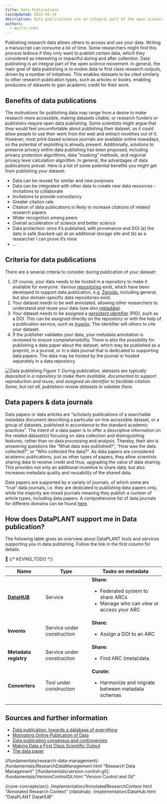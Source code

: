 ```yaml
---
title: Data Publications
lastUpdated: 2022-05-19
description: Data publications are an integral part of the open science movement. Learn about the benefits, criteria, and how DataPLANT supports you in data publishing.
authors:
  - martin-kuhl
---
```


Publishing research data allows others to access and use your data. Writing a manuscript can consume a lot of time. Some researchers might find this process tedious if they only want to publish certain data, which they considered as interesting or impactful during and after collection. Data publishing is an integral part of the open science movement. In general, the main goal of data publishing is to evolve data to first class research outputs, driven by a number of initiatives. This enables datasets to be cited similarly to other research publication types, such as articles or books, enabling producers of datasets to gain academic credit for their work.

## Benefits of data publications

The motivations for publishing data may range from a desire to make research more accessible, making datasets citable, or research funders or publishers require open data publishing. Some scientists might argue that they would feel uncomfortable about publishing their dataset, as it could allow people to use their work from the web and extract novelties out of it. However, most print-based science journals are available online nowadays, so the potential of exploiting is already present. Additionally, solutions to preserve privacy within data publishing has been proposed, including privacy protection algorithms, data ”masking” methods, and regional privacy level calculation algorithm. In general, the advantages of data publications prevail. Here is a list of some potential benefits you might get from publishing your dataset:

- Data can be reused for similar and new purposes
- Data can be integrated with other data to create new data resources - Invitations to collaborate
- Invitations to provide consultancy
- Greater citation rate
- Citation of data publications is likely to increase citations of related research papers
- Wider recognition among peers
- Overall acceleration of science and better science
- Data protection: once it’s published, with provenance and DOI (a) the data is safe (backed-up) at an additional storage site and (b) as a researcher I can prove it’s mine
- ...

## Criteria for data publications

There are a several criteria to consider during publication of your dataset:

1. Of course, your data needs to be hosted in a repository to make it available for everyone. Various [repositories][kb-PublicDataRepositories] exist, which have been developed to support data publication, e.g. [Zenodo][ext-zenodo], including general, but also domain-specific data repositories exist.
2. Your dataset needs to be well annotated, allowing other researchers to understand and reuse your data (see also [metadata][kb-Metadata]).
3. Your dataset needs to be assigned a [persistent identifier][kb-PersistentIdentifiers] (PID), such as a DOI. This can be assigned directly on the repository or with the help of a publication service, such as [Invenio][ext-invenio]. The identifier will others to cite your dataset.
4. If the publisher validates your data, your metadata annotation is reviewed to ensure comprehensibility.
There is also the possibility for publishing a data paper about the dataset, which may be published as a preprint, in a journal, or in a data journal that is dedicated to supporting data papers. The data may be hosted by the journal or hosted separately in a data repository.

![Data publishing](@images/fundamentals/data-publication.jpg)
*Figure 1: During publication, datasets are typically deposited in a repository to make them available, documented to support reproduction and reuse, and assigned an identifier to facilitate citation. Some, but not all, publishers review datasets to validate them.*

## Data papers & data journals

Data papers or data articles are “scholarly publications of a searchable metadata document describing a particular on-line accessible dataset, or a group of datasets, published in accordance to the standard academic practices”. The intent of a data paper is to offer a descriptive information on the related dataset(s) focusing on data collection and distinguishing features, rather than on data processing and analysis. Thereby, their aim is answering questions like “What data was published?”, “How was the data collected?”, or “Who collected the data?”. As data papers are considered academic publications, just as other types of papers, they allow scientists sharing data to receive credit and thus, upgrading the value of data sharing. This provides not only an additional incentive to share data, but also increases metadata quality and reusability of the shared data.

Data papers are supported by a variety of journals, of which some are “true” data journals, i.e. they are dedicated to publishing data papers only, while the majority are mixed journals meaning they publish a number of article types, including data papers. A comprehensive list of data journals for different domains can be found [here][ext-DataJournals].

## How does DataPLANT support me in Data publication?

The following table gives an overview about DataPLANT tools and services supporting you in data publishing. Follow the link in the first column for details.

🚧
{/* KEVINS_TODO */}

Name | Type | Tasks on metadata
----------------|-----------|------------------
**[DataHUB](/datahub)** | Service | **Share:** <ul><li>Federated system to share ARCs</li><li>Manage who can view or access your ARC</li></ul>
**Invenio** | Service under construction | **Share:** <ul><li>Assign a DOI to an ARC</li></ul>
**Metadata registry** | Service under construction | **Share:** <ul><li>Find ARC (meta)data</li></ul>
**Converters** | Tool under construction | **Curate:** <ul><li>Harmonize and migrate between metadata schemas</li></ul>

## Sources and further information

- [Data publication: towards a database of everything](https://doi.org/10.1186/1756-0500-2-113)
- [Motivating Online Publication of Data](https://doi.org/10.1525/bio.2009.59.5.9)
- [Data publication consensus and controversies](https://dx.doi.org/10.12688%2Ff1000research.3979.3)
- [Making Data a First Class Scientific Output](https://doi.org/10.2218/ijdc.v7i1.218)
- [The data paper](https://dx.doi.org/10.1186%2F1471-2105-12-S15-S2)



[kb-DataManagementPlan]: /fundamentals/DataManagementPlan.html "Data Management Plan"
[kb-DataPublications]: fundamentals/DataPublications.html "Data Publication"
[kb-DataSharing]: /fundamentals/DataSharing.html "Data Sharing"
[kb-FairDataPrinciples]: fundamentals/FairDataPrinciples.html "FAIR Data principles"
[kb-Metadata]: /fundamentals/Metadata.html "Metadata"
[kb-PersistentIdentifiers]: /fundamentals/PersistentIdentifiers.html "Persistent Identifiers"
[kb-PublicDataRepositories]: /fundamentals/PublicDataRepositories.html "Repositories"
(/fundamentals/research-data-management): /fundamentals/ResearchDataManagement.html "Research Data Management"
[/fundamentals/version-control-git]: /fundamentals/VersionControlGit.html "Version Control and Git"

(/core-concepts/arc): /implementation/AnnotatedResearchContext.html "Annotated Research Context"
(/datahub): /implementation/DataHub.html "DataPLANT DataHUB"

[kb-QuickStart_arc]: /tutorials/ARCUserJourney.html "ARC User Journey"


[ext-zenodo]: <https://zenodo.org/> "Zenodo"
[ext-invenio]: <https://inveniosoftware.org/products/rdm/> "Invenio"
[ext-DataJournals]: https://www.researchdata.uni-jena.de/en/information/data-publication "RDM Jena Data Journals"
